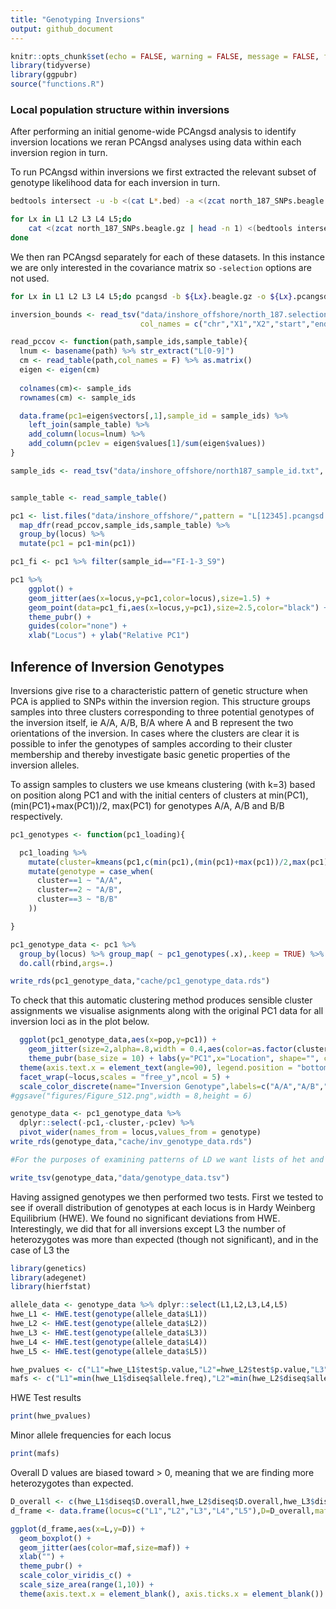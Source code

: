 ```yaml
---
title: "Genotyping Inversions"
output: github_document
---
```


```r
knitr::opts_chunk$set(echo = FALSE, warning = FALSE, message = FALSE, fig.retina = 2)
library(tidyverse)
library(ggpubr)
source("functions.R")
```


### Local population structure within inversions

After performing an initial genome-wide PCAngsd analysis to identify inversion locations we reran PCAngsd analyses using data within each inversion region in turn. 

To run PCAngsd within inversions we first extracted the relevant subset of genotype likelihood data for each inversion in turn.

```bash
bedtools intersect -u -b <(cat L*.bed) -a <(zcat north_187_SNPs.beagle.gz | awk '{split($1,a,"_");printf("%s\t%s\t%s\t%s\n",a[1],a[2],a[2]+1,$0)}' | grep -v 'marker') > north_187_SNPs_invsites.txt

for Lx in L1 L2 L3 L4 L5;do 
	cat <(zcat north_187_SNPs.beagle.gz | head -n 1) <(bedtools intersect -u -b ${Lx}.bed -a north_187_SNPs_invsites.txt | cut -f 4-) | gzip > ${Lx}.beagle.gz; 
done
```

We then ran PCAngsd separately for each of these datasets.  In this instance we are only interested in the covariance matrix so `-selection` options are not used.

```bash
for Lx in L1 L2 L3 L4 L5;do pcangsd -b ${Lx}.beagle.gz -o ${Lx}.pcangsd -t 20;done
```

```r
inversion_bounds <- read_tsv("data/inshore_offshore/north_187.selection.ragtag_inversions.gff",
                             col_names = c("chr","X1","X2","start","end","score"))
```



```r
read_pccov <- function(path,sample_ids,sample_table){
  lnum <- basename(path) %>% str_extract("L[0-9]")
  cm <- read_table(path,col_names = F) %>% as.matrix()
  eigen <- eigen(cm)
  
  colnames(cm)<- sample_ids
  rownames(cm) <- sample_ids

  data.frame(pc1=eigen$vectors[,1],sample_id = sample_ids) %>% 
    left_join(sample_table) %>% 
    add_column(locus=lnum) %>% 
    add_column(pc1ev = eigen$values[1]/sum(eigen$values))
}

sample_ids <- read_tsv("data/inshore_offshore/north187_sample_id.txt", col_names = "sample_id",show_col_types = FALSE) %>% pull(sample_id)


sample_table <- read_sample_table()

pc1 <- list.files("data/inshore_offshore/",pattern = "L[12345].pcangsd.cov",full.names = T) %>% 
  map_dfr(read_pccov,sample_ids,sample_table) %>% 
  group_by(locus) %>% 
  mutate(pc1 = pc1-min(pc1)) 

pc1_fi <- pc1 %>% filter(sample_id=="FI-1-3_S9")

pc1 %>% 
    ggplot() + 
    geom_jitter(aes(x=locus,y=pc1,color=locus),size=1.5) +
    geom_point(data=pc1_fi,aes(x=locus,y=pc1),size=2.5,color="black") +
    theme_pubr() + 
    guides(color="none") +
    xlab("Locus") + ylab("Relative PC1")
```



## Inference of Inversion Genotypes

Inversions give rise to a characteristic pattern of genetic structure when PCA is applied to SNPs within the inversion region. This structure groups samples into three clusters corresponding to three potential genotypes of the inversion itself, ie A/A, A/B, B/A where A and B represent the two orientations of the inversion.  In cases where the clusters are clear it is possible to infer the genotypes of samples according to their cluster membership and thereby investigate basic genetic properties of the inversion alleles.  

To assign samples to clusters we use kmeans clustering (with k=3) based on position along PC1 and with the initial centers of clusters at min(PC1), (min(PC1)+max(PC1))/2, max(PC1) for genotypes A/A, A/B and B/B respectively. 


```r
pc1_genotypes <- function(pc1_loading){

  pc1_loading %>% 
    mutate(cluster=kmeans(pc1,c(min(pc1),(min(pc1)+max(pc1))/2,max(pc1)))$cluster) %>%
    mutate(genotype = case_when(
      cluster==1 ~ "A/A",
      cluster==2 ~ "A/B",
      cluster==3 ~ "B/B"
    ))

}

pc1_genotype_data <- pc1 %>% 
  group_by(locus) %>% group_map( ~ pc1_genotypes(.x),.keep = TRUE) %>% 
  do.call(rbind,args=.)

write_rds(pc1_genotype_data,"cache/pc1_genotype_data.rds")
```

To check that this automatic clustering method produces sensible cluster assignments we visualise asignments along with the original PC1 data for all inversion loci as in the plot below.

```r
  ggplot(pc1_genotype_data,aes(x=pop,y=pc1)) + 
    geom_jitter(size=2,alpha=.8,width = 0.4,aes(color=as.factor(cluster))) +     
    theme_pubr(base_size = 10) + labs(y="PC1",x="Location", shape="", color="") + 
  theme(axis.text.x = element_text(angle=90), legend.position = "bottom") + 
  facet_wrap(~locus,scales = "free_y",ncol = 5) + 
  scale_color_discrete(name="Inversion Genotype",labels=c("A/A","A/B","B/B"))
#ggsave("figures/Figure_S12.png",width = 8,height = 6)
```


```r
genotype_data <- pc1_genotype_data %>% 
  dplyr::select(-pc1,-cluster,-pc1ev) %>% 
  pivot_wider(names_from = locus,values_from = genotype)
write_rds(genotype_data,"cache/inv_genotype_data.rds")
```


```r
#For the purposes of examining patterns of LD we want lists of het and hom samples at each locus.  These are written to file for use in other analyses

write_tsv(genotype_data,"data/genotype_data.tsv")
```

Having assigned genotypes we then performed two tests. First we tested to see if overall distribution of genotypes at each locus is in Hardy Weinberg Equilibrium (HWE). We found no significant deviations from HWE.  Interestingly, we did that for all inversions except L3 the number of heterozygotes was more than expected (though not significant), and in the case of L3 the 

```r
library(genetics)
library(adegenet)
library(hierfstat)

allele_data <- genotype_data %>% dplyr::select(L1,L2,L3,L4,L5)
hwe_L1 <- HWE.test(genotype(allele_data$L1))
hwe_L2 <- HWE.test(genotype(allele_data$L2))
hwe_L3 <- HWE.test(genotype(allele_data$L3))
hwe_L4 <- HWE.test(genotype(allele_data$L4))
hwe_L5 <- HWE.test(genotype(allele_data$L5))

hwe_pvalues <- c("L1"=hwe_L1$test$p.value,"L2"=hwe_L2$test$p.value,"L3"=hwe_L3$test$p.value,"L4"=hwe_L4$test$p.value,"L5"=hwe_L5$test$p.value)
mafs <- c("L1"=min(hwe_L1$diseq$allele.freq),"L2"=min(hwe_L2$diseq$allele.freq),"L3"=min(hwe_L3$diseq$allele.freq),"L4"=min(hwe_L4$diseq$allele.freq),"L5"=min(hwe_L5$diseq$allele.freq))
```

HWE Test results

```r
print(hwe_pvalues)
```


Minor allele frequencies for each locus

```r
print(mafs)
```





Overall D values are biased toward > 0, meaning that we are finding more heterozygotes than expected. 

```r
D_overall <- c(hwe_L1$diseq$D.overall,hwe_L2$diseq$D.overall,hwe_L3$diseq$D.overall,hwe_L4$diseq$D.overall,hwe_L5$diseq$D.overall)
d_frame <- data.frame(locus=c("L1","L2","L3","L4","L5"),D=D_overall,maf=mafs,L = c(1,2,3,4,5))

ggplot(d_frame,aes(x=L,y=D)) + 
  geom_boxplot() + 
  geom_jitter(aes(color=maf,size=maf)) + 
  xlab("") + 
  theme_pubr() +
  scale_color_viridis_c() +
  scale_size_area(range(1,10)) + 
  theme(axis.text.x = element_blank(), axis.ticks.x = element_blank())
```







